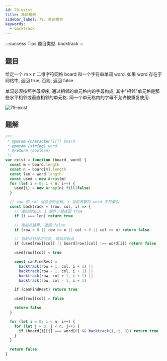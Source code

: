 ```yaml
---
id: 79-exist
title: 单词搜索
sidebar_label: 79. 单词搜索
keywords:
  - backtrack
---
```


:::success Tips
题目类型: backtrack
:::

## 题目

给定一个 m x n 二维字符网格 board 和一个字符串单词 word. 如果 word 存在于网格中, 返回 true; 否则, 返回 false.

单词必须按照字母顺序, 通过相邻的单元格内的字母构成, 其中"相邻"单元格是那些水平相邻或垂直相邻的单元格. 同一个单元格内的字母不允许被重复使用.

![79-exist](../../static/img/79-exist.png)

## 题解

```ts
/**
 * @param {character[][]} board
 * @param {string} word
 * @return {boolean}
 */
var exist = function (board, word) {
  const m = board.length
  const n = board[0].length
  const len = word.length
  const used = new Array(m)
  for (let i = 0; i < m; i++) {
    used[i] = new Array(n).fill(false)
  }

  // row 和 col 当前点的坐标, i 当前考察的 word 字符索引
  const backtrack = (row, col, i) => {
    // 递归的出口: i 越界了就返回 true
    if (i === len) return true

    // 当前点越界, 返回 false
    if (row < 0 || row >= m || col < 0 || col >= n) return false

    // 当前点已经访问过, 或非目标点
    if (used[row][col] || board[row][col] !== word[i]) return false

    used[row][col] = true

    const canFindRest =
      backtrack(row + 1, col, i + 1) ||
      backtrack(row - 1, col, i + 1) ||
      backtrack(row, col + 1, i + 1) ||
      backtrack(row, col - 1, i + 1)

    if (canFindRest) return true

    used[row][col] = false

    return false
  }

  for (let i = 0; i < m; i++) {
    for (let j = 0; j < n; j++) {
      if (board[i][j] === word[0] && backtrack(i, j, 0)) return true
    }
  }

  return false
}
```
